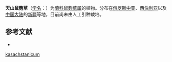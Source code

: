 {{Speciesbox
| name = 天山鼠麴草
| status = 
| status_system = 
| image =
| genus = Gnaphalium
| species = kasachstanicum
| authority = Kirp.
}}

'''天山鼠麴草'''（[[学名|学名]]：{{lang|la|''Gnaphalium kasachstanicum''}}）为[[菊科|菊科]][[鼠麴草属|鼠麴草属]]的植物。分布在[[俄罗斯中亚|俄罗斯中亚]]、[[西伯利亚|西伯利亚]]以及[[中国大陆|中国大陆]]的[[新疆|新疆]]等地，目前尚未由人工引种栽培。

== 参考文献 ==
<div class="references-small">
* {{cite web| url =http://www.bioinfo.cn/db05/KmzwSpecies.php?action=view&id=4878| title =天山鼠麴草| work =《中国高等植物数据库全库》| publisher =中国科学院微生物研究所| author =昆明植物研究所| accessdate =2009-02-25| deadurl =yes| archiveurl =https://web.archive.org/web/20160305065012/http://www.bioinfo.cn/db05/KmzwSpecies.php?action=view&id=4878| archivedate =2016-03-05}}
</div>
{{Taxonbar|from=Q10939514}}

[[Category:鼠麴草屬|kasachstanicum]]


{{植物小作品}}